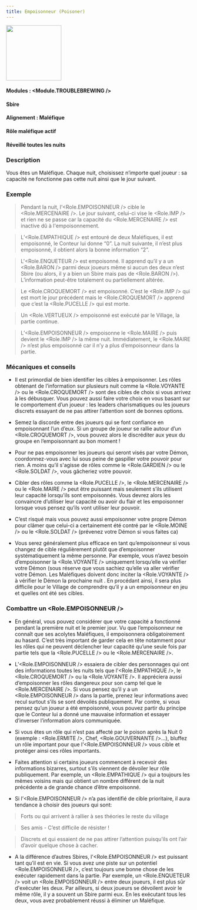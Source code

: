 ```yaml
---
title: Empoisonneur (Poisoner)
---
```



<img src='/img/blood-on-the-clocktower/roles/empoisonneur.png' height='150' />

#### Modules : <Module.TROUBLEBREWING />
#### Sbire
#### Alignement : Maléfique
#### Rôle maléfique actif
#### Réveillé toutes les nuits

### Description
Vous êtes un Maléfique. Chaque nuit, choisissez n’importe quel joueur : sa capacité ne fonctionne pas cette nuit ainsi que le jour suivant.

### Exemple
> Pendant la nuit, l’<Role.EMPOISONNEUR /> cible le <Role.MERCENAIRE />. Le jour suivant, celui-ci vise le <Role.IMP /> et rien ne se passe car la capacité du <Role.MERCENAIRE /> est inactive dû à l'empoisonnement.

> L’<Role.EMPATHIQUE /> est entouré de deux Maléfiques, il est empoisonné,  le Conteur lui donne “0”. La nuit suivante, il n’est plus empoisonné, il obtient alors la bonne information “2”.

> L'<Role.ENQUETEUR /> est empoisonné. Il apprend qu’il y a un <Role.BARON /> parmi deux joueurs même si aucun des deux n’est Sbire (ou alors, il y a bien un Sbire mais pas de <Role.BARON />). L’information peut-être totalement ou partiellement altérée. 

> Le <Role.CROQUEMORT /> est empoisonné. C’est le <Role.IMP /> qui est mort le jour précédent mais le <Role.CROQUEMORT /> apprend que c’est la <Role.PUCELLE /> qui est morte. 

> Un <Role.VERTUEUX /> empoisonné est exécuté par le Village, la partie continue.

> L’<Role.EMPOISONNEUR /> empoisonne le <Role.MAIRE /> puis devient le <Role.IMP /> la même nuit. Immédiatement, le <Role.MAIRE /> n’est plus empoisonné car il n’y a plus d’empoisonneur dans la partie.

### Mécaniques et conseils
- Il est primordial de bien identifier les cibles à empoisonner. Les rôles obtenant de l’information sur plusieurs nuit comme la <Role.VOYANTE /> ou le <Role.CROQUEMORT /> sont des cibles de choix si vous arrivez à les débusquer. Vous pouvez aussi faire votre choix en vous basant sur le comportement d’un joueur : les leaders charismatiques ou les joueurs discrets essayant de ne pas attirer l’attention sont de bonnes options.

- Semez la discorde entre des joueurs qui se font confiance en empoisonnant l’un d’eux. Si un groupe de joueur se rallie autour d’un <Role.CROQUEMORT />, vous pouvez alors le discréditer aux yeux du groupe en l’empoisonnant au bon moment !

- Pour ne pas empoisonner les joueurs qui seront visés par votre Démon, coordonnez-vous avec lui sous peine de gaspiller votre pouvoir pour rien. A moins qu’il s'agisse de rôles comme le <Role.GARDIEN /> ou le <Role.SOLDAT />, vous gâcheriez votre pouvoir.

- Cibler des rôles comme la <Role.PUCELLE />, le <Role.MERCENAIRE /> ou le <Role.MAIRE /> peut être puissant mais seulement s’ils utilisent leur capacité lorsqu'ils sont empoisonnés. Vous devrez alors les convaincre d’utiliser leur capacité ou avoir du flair et les empoisonner lorsque vous pensez qu’ils vont utiliser leur pouvoir.

- C’est risqué mais vous pouvez aussi empoisonner votre propre Démon pour clâmer que celui-ci a certainement été contré par le <Role.MOINE /> ou le <Role.SOLDAT /> (prévenez votre Démon si vous faites ca)

- Vous serez généralement plus efficace en tant qu’empoisonneur si vous changez de cible régulièrement plutôt que d’empoisonner systématiquement la même personne. Par exemple, vous n’avez besoin d’empoisonner la <Role.VOYANTE /> uniquement lorsqu’elle va vérifier votre Démon (sous réserve que vous sachiez qu’elle va aller vérifier votre Démon. Les Maléfiques doivent donc inciter la <Role.VOYANTE /> à vérifier le Démon la prochaine nuit . En procédant ainsi, il sera plus difficile pour le Village de comprendre qu’il y a un empoisonneur en jeu et quelles ont été ses cibles.


### Combattre un <Role.EMPOISONNEUR />
- En général, vous pouvez considérer que votre capacité a fonctionné pendant la première nuit et le premier jour. Vu que l’empoisonneur ne connaît que ses acolytes Maléfiques, il empoisonnera obligatoirement au hasard. C’est très important de garder cela en tête notamment pour les rôles qui ne peuvent déclencher leur capacité qu’une seule fois par partie tels que la <Role.PUCELLE /> ou le <Role.MERCENAIRE />.

- L’<Role.EMPOISONNEUR /> essaiera de cibler des personnages qui ont des informations toutes les nuits tels que l’<Role.EMPATHIQUE />, le <Role.CROQUEMORT /> ou la <Role.VOYANTE />. Il appréciera aussi d’empoisonner les rôles dangereux pour son camp tel que le <Role.MERCENAIRE />. Si vous pensez qu’il y a un <Role.EMPOISONNEUR /> dans la partie, prenez leur informations avec recul surtout s’ils se sont dévoilés publiquement. Par contre, si vous pensez qu’un joueur a été empoisonné, vous pouvez partir du principe que le Conteur lui a donné une mauvaise information et essayer d’inverser l’information alors communiquée.

- Si vous êtes un rôle qui n’est pas affecté par le poison après la Nuit 0 (exemple : <Role.ERMITE />, Chef, <Role.GOUVERNANTE />...), bluffez un rôle important pour que l’<Role.EMPOISONNEUR /> vous cible et protéger ainsi ces rôles importants.

- Faites attention si certains joueurs commencent à recevoir des informations bizarres, surtout s’ils viennent de dévoiler leur rôle publiquement. Par exemple, un <Role.EMPATHIQUE /> qui a toujours les mêmes voisins mais qui obtient un nombre différent de la nuit précédente a de grande chance d’être empoisonné.

- Si l’<Role.EMPOISONNEUR /> n’a pas identifié de cible prioritaire, il aura tendance à choisir des joueurs qui sont:

> Forts ou qui arrivent à rallier à ses théories le reste du village

> Ses amis - C’est difficile de résister !

> Discrets et qui essaient de ne pas attirer l’attention puisqu’ils ont l’air d’avoir quelque chose à cacher.

- A la différence d’autres Sbires, l’<Role.EMPOISONNEUR /> est puissant tant qu’il est en vie. Si vous avez une piste sur un potentiel <Role.EMPOISONNEUR />, c’est toujours une bonne chose de les exécuter rapidement dans la partie. Par exemple, un <Role.ENQUETEUR /> voit un <Role.EMPOISONNEUR /> entre deux joueurs, il est plus sûr d'exécuter les deux. Par ailleurs, si deux joueurs se dévoilent avoir le même rôle, il y a souvent un Sbire parmi eux. En les exécutant tous les deux, vous avez probablement réussi à éliminer un Maléfique.
